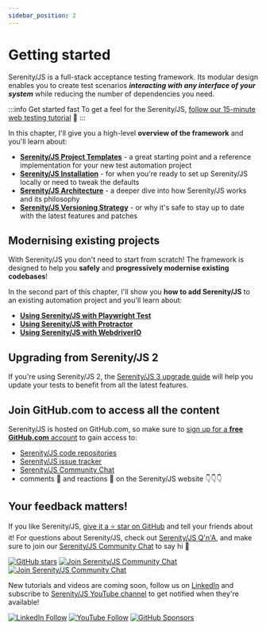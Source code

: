 ```yaml
---
sidebar_position: 2
---
```


# Getting started

Serenity/JS is a full-stack acceptance testing framework. Its modular design enables you to create test scenarios
**_interacting with any interface of your system_** while reducing the number of dependencies you need.

:::info Get started fast
To get a feel for the Serenity/JS, [follow our 15-minute web testing tutorial](/handbook/web-testing/your-first-web-scenario/) 🚀
:::

In this chapter, I'll give you a high-level **overview of the framework** and you'll learn about:
- [**Serenity/JS Project Templates**](/handbook/getting-started/project-templates/) - a great starting point and a reference implementation for your new test automation project
- [**Serenity/JS Installation**](/handbook/getting-started/installation/) - for when you're ready to set up Serenity/JS locally or need to tweak the defaults
- [**Serenity/JS Architecture**](/handbook/getting-started/architecture/) - a deeper dive into how Serenity/JS works and its philosophy
- [**Serenity/JS Versioning Strategy**](/handbook/getting-started/versioning/) - or why it's safe to stay up to date with the latest features and patches

## Modernising existing projects

With Serenity/JS you don't need to start from scratch! The framework is designed to help
you **safely** and **progressively modernise existing codebases**!

In the second part of this chapter, I'll show you **how to add Serenity/JS** to an existing automation project and you'll learn about:
- [**Using Serenity/JS with Playwright Test**](/handbook/getting-started/serenity-js-with-playwright-test/)
- [**Using Serenity/JS with Protractor**](/handbook/getting-started/serenity-js-with-protractor/)
- [**Using Serenity/JS with WebdriverIO**](/handbook/getting-started/serenity-js-with-webdriverio/)

## Upgrading from Serenity/JS 2

If you're using Serenity/JS 2, the [Serenity/JS 3 upgrade guide](/handbook/getting-started/upgrading-to-serenity-js-3/)
will help you update your tests to benefit from all the latest features.

## Join GitHub.com to access all the content

Serenity/JS is hosted on GitHub.com, so make sure
to [sign up for a **free GitHub.com** account](https://github.com/signup) to gain access to:
- [Serenity/JS code repositories](https://github.com/serenity-js)
- [Serenity/JS issue tracker](https://github.com/serenity-js/serenity-js/issues)
- [Serenity/JS Community Chat](https://matrix.to/#/#serenity-js:gitter.im)
- comments 💬 and reactions 🤩 on the Serenity/JS website 👇👇👇

## Your feedback matters!

If you like Serenity/JS, [give it a ⭐ star on GitHub](https://github.com/serenity-js/serenity-js) and tell your friends about it!
For questions about Serenity/JS, check out [Serenity/JS Q'n'A](https://github.com/orgs/serenity-js/discussions/categories/how-do-i),
and make sure to join our [Serenity/JS Community Chat](https://matrix.to/#/#serenity-js:gitter.im) to say hi 👋

[![GitHub stars](https://img.shields.io/github/stars/serenity-js/serenity-js)](https://github.com/serenity-js/serenity-js)
[![Join Serenity/JS Community Chat](https://img.shields.io/badge/Serenity%2FJS-Q'n'A-FBD30B?logo=github)](https://matrix.to/#/#serenity-js:gitter.im)
[![Join Serenity/JS Community Chat](https://img.shields.io/badge/Chat-Serenity%2FJS%20Community-FBD30B?logo=matrix)](https://matrix.to/#/#serenity-js:gitter.im)

New tutorials and videos are coming soon, follow us on [LinkedIn](https://www.linkedin.com/company/serenity-js) and subscribe to [Serenity/JS YouTube channel](https://www.youtube.com/channel/UC0RdeVPyjtJopVHvlLrXd1Q) to get notified when they're available!

[![LinkedIn Follow](https://img.shields.io/badge/Follow%20Serenity%2FJS-0077B5?style=for-the-badge&logo=linkedin&logoColor=white)](https://www.linkedin.com/company/serenity-js)
[![YouTube Follow](https://img.shields.io/badge/Watch%20@serenity--js-E62117?style=for-the-badge&logo=youtube&logoColor=white)](https://www.youtube.com/@serenity-js)
[![GitHub Sponsors](https://img.shields.io/badge/Support%20@serenity%2FJS-703EC8?style=for-the-badge&logo=github&logoColor=white)](https://github.com/sponsors/serenity-js)
